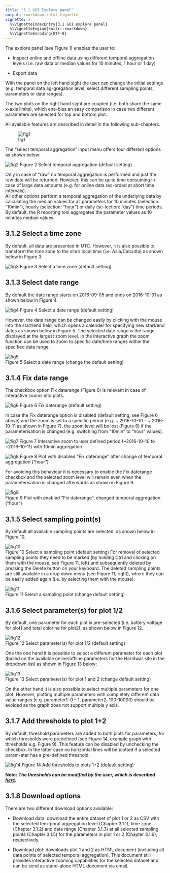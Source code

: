 ---
title: "3.1 GUI Explore panel"
output: rmarkdown::html_vignette
vignette: >
  %\VignetteIndexEntry{3.1 GUI explore panel}
  %\VignetteEngine{knitr::rmarkdown}
  %\VignetteEncoding{UTF-8}
---

The explore panel (see Figure 1) enables the user to: 

-	Inspect online and offline data using different temporal aggregation levels 
(i.e. raw data or median values for 10 minutes, 1 hour or 1 day) 

-	Export data


With the panel on the left hand sight the user can change the initial settings 
(e.g. temporal data ag-gregation level, select different sampling points, 
parameters or date ranges).


The two plots on the right hand sight are coupled (i.e. both share the same 
x-axis limits), which ena-bles an easy comparison in case two different 
parameters are selected for top and bottom plot.

All available features are described in detail in the following sub-chapters.

![fig1](figures/1.png)

The “select temporal aggregation” input menu offers four different options as 
shown below: 

![fig2](figures/2.png)
Figure 2  Select temporal aggregation (default setting)


Only in case of “raw” no temporal aggregation is performed and just the raw 
data will be returned. However, this can be quite time consuming in case of 
large data amounts (e.g. for online data rec-orded at short time intervals).  
All other options perform a temporal aggregation of the underlying data by 
calculating the median values for all parameters for 10 minutes (selection: 
“10min”), hourly (selection: “hour”) or daily (se-lection: “day”) time periods. 
By default, the R reporting tool aggregates the parameter values as 10 minutes 
median values.  

## 3.1.2	Select a time zone
By default, all data are presented in UTC. However, it is also possible to 
transform the time zone to the site’s local time (i.e. Asia/Calcutta) as shown 
below in Figure 3.

![fig3](figures/3.png)
Figure 3  Select a time zone (default setting)

## 3.1.3	Select date range
By default the date range starts on 2016-09-05 and ends on 2016-10-31 as shown 
below in Figure 4.

![fig4](figures/4.png)
Figure 4  Select a date range (default setting)

However, the date range can be changed easily by clicking with the mouse into 
the start/end field, which opens a calender for specifying new start/end dates 
as shown below in Figure 5. The selected date range is the range displayed at 
the largest zoom level. In the interactive graph the zoom function can be used 
to zoom to specific date/time ranges within the specified date range.

![fig5](figures/5.png)        
Figure 5  Select a date range (change the default setting)

## 3.1.4	Fix date range 
The checkbox option Fix daterange (Figure 6) is relevant in case of interactive 
zooms into plots. 

![fig6](figures/6.png) 
Figure 6  Fix daterange (default setting)

In case the Fix daterange option is disabled (default setting, see Figure 6 above) 
and the zoom is set to a specific period (e.g. ~ 2016-10-10 – ~ 2016-10-11 as 
shown in Figure 7), the zoom level will be lost (Figure 8) if the parameterisation 
is changed (e.g. switching from “10min” to “hour” values). 

![fig7](figures/7.png) 
Figure 7  Interactive zoom to user defined period (~2016-10-10 to ~2016-10-11) 
with 10min aggregation
 

![fig8](figures/8.png) 
Figure 8 Plot with disabled “Fix daterange” after change of temporal aggregation 
(“hour”) 

For avoiding this behaviour it is necessary to enable the Fix daterange checkbox 
and the selected zoom level will remain even when the parameterisation is changed 
afterwards as shown in Figure 9.

![fig9](figures/9.png)  
Figure 9 Plot with enabled “Fix daterange”: changed temporal aggregation (“hour”) 

## 3.1.5	Select sampling point(s)
By default all available sampling points are selected, as shown below in Figure 10.

![fig10](figures/10.png)  
Figure 10  Select a sampling point (default setting)
For removal of selected sampling points they need to be marked (by holding Ctrl 
and clicking on them with the mouse, see Figure 11, left) and subsequently 
deleted by pressing the Delete button on your keyboard. The deleted sampling 
points are still available in a drop down menu (see Figure 11, right), where 
they can be easily added again (i.e. by selecting them with the mouse).

![fig11](figures/11.png)      
Figure 11  Select a sampling point (change default setting)

## 3.1.6	Select parameter(s) for plot 1/2
By default, one parameter for each plot is pre-selected (i.e. battery voltage 
for plot1 and total chlorine for plot2), as shown below in Figure 12.


![fig12](figures/12.png)  
Figure 12  Select parameter(s) for plot 1/2 (default setting)

One the one hand it is possible to select a different parameter for each plot 
(based on the available online/offline parameters for the Haridwar site in the 
dropdown list) as shown in Figure 13 below: 

![fig13](figures/13.png)    
Figure 13  Select parameter(s) for plot 1 and 2 (change default setting)

On the other hand it is also possible to select multiple parameters for one plot. 
However, plotting multiple parameters with completely different data value ranges 
(e.g. parameter1: 0 – 1, parameter2: 100-10000) should be avoided as the graph 
does not support multiple y axis.

## 3.1.7	Add thresholds to plot 1+2

By default, threshold parameters are added to both plots for parameters, for 
which thresholds were predefined (see Figure 14, example graph with thresholds 
e.g. Figure 9). This feature can be disabled by unchecking the checkbox. In the 
latter case no horizontal lines will be plotted if a selected param-eter has a 
pre-defined threshold.

![fig14](figures/14.png) 
Figure 14  Add thresholds to plots 1+2 (default setting)

**Note:**
***The thresholds can be modified by the user, which is described [here](A4_modify.html).***

## 3.1.8	Download options

There are two different download options available: 

-	Download data: download the entire dataset of plot 1 or 2 as CSV with the 
selected tem-poral aggregation level (Chapter 3.1.1), time zone (Chapter 3.1.2) 
and date range (Chapter 3.1.3) at all selected sampling points (Chapter 3.1.5) 
for the parameters in plot 1 or 2 (Chapter 3.1.6), respectively. 

-	Download plot: downloads plot 1 and 2 as HTML document (including all data 
points of selected temporal aggregation). This document still provides interactive 
zooming capabilities for the selected dataset and can be send as stand-alone HTML 
document via email.


